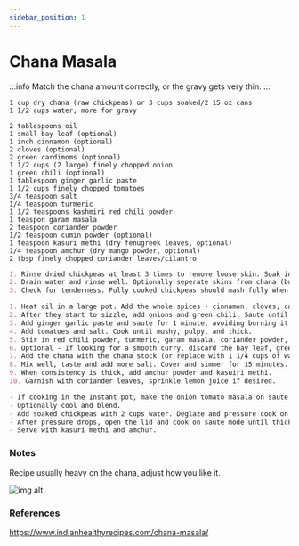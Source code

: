 ---
sidebar_position: 1
---

# Chana Masala

:::info
Match the chana amount correctly, or the gravy gets very thin.
:::

```mdx title="Ingredients - Chana"
1 cup dry chana (raw chickpeas) or 3 cups soaked/2 15 oz cans
1 1/2 cups water, more for gravy
```

```mdx title="Ingredients - Chana Masala Gravy"
2 tablespoons oil
1 small bay leaf (optional)
1 inch cinnamon (optional)
2 cloves (optional)
2 green cardimoms (optional)
1 1/2 cups (2 large) finely chopped onion
1 green chili (optional)
1 tablespoon ginger garlic paste
1 1/2 cups finely chopped tomatoes
3/4 teaspoon salt
1/4 teaspoon turmeric
1 1/2 teaspoons kashmiri red chili powder
1 teaspon garam masala 
2 teaspoon coriander powder
1/2 teaspoon cumin powder (optional)
1 teaspoon kasuri methi (dry fenugreek leaves, optional)
1/4 teaspoon amchur (dry mango powder, optional)
2 tbsp finely chopped coriander leaves/cilantro
```

```md title="Instructions - Chana Preparation"
1. Rinse dried chickpeas at least 3 times to remove loose skin. Soak in 3 1/2 to 4 cups water overnight for at least 8 hours. Additionally you can add a small amount of baking soda to loosen the chana skins. 
2. Drain water and rinse well. Optionally seperate skins from chana (but keep them later to thicken sauce). Pour the recipe water in and pressure cook for 5 to 6 minutes on a stovetop or 18 minutes on high pressure in an instant pot.
3. Check for tenderness. Fully cooked chickpeas should mash fully when squeezed. 
```

```md title="Instructions - Chana Masala - Stovetop"
1. Heat oil in a large pot. Add the whole spices - cinnamon, cloves, cardamom, and bay leaf.
2. After they start to sizzle, add onions and green chili. Saute until they start to turn light golden. 
3. Add ginger garlic paste and saute for 1 minute, avoiding burning it.
4. Add tomatoes and salt. Cook until mushy, pulpy, and thick. 
5. Stir in red chili powder, turmeric, garam masala, coriander powder, and cumin powder. Saute until fragrant, 3 to 4 minuts.
6. Optional - If looking for a smooth curry, discard the bay leaf, green chili and cinnamon. Blend in a blender. You can add 2 tablespoons of cooked chana for a thicker curry.
7. Add the chana with the chana stock (or replace with 1 1/4 cups of water if you added baking soda to chana while soaking). Pour an additional 3/4 to 1 cup water. If optional Step 7 was not taken, you do not need as much water.
8. Mix well, taste and add more salt. Cover and simmer for 15 minutes.
9. When consistency is thick, add amchur powder and kasuiri methi.
10. Garnish with coriander leaves, sprinkle lemon juice if desired.
```



```md title="Instructions - Chana Masala - Instant Pot"
- If cooking in the Instant pot, make the onion tomato masala on saute mode. 
- Optionally cool and blend. 
- Add soaked chickpeas with 2 cups water. Deglaze and pressure cook on high for 35 minutes. 
- After pressure drops, open the lid and cook on saute mode until thick. 
- Serve with kasuri methi and amchur. 

```

### Notes
Recipe usually heavy on the chana, adjust how you like it.

![img alt](@site/docs/indian/static/chana-masala.png)

### References
https://www.indianhealthyrecipes.com/chana-masala/
